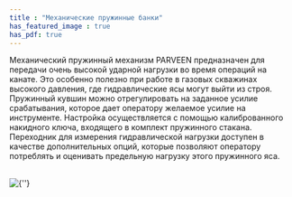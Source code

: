 ```yaml
---
title : "Механические пружинные банки"
has_featured_image : true
has_pdf: true
---
```


Механический пружинный механизм PARVEEN предназначен для передачи очень высокой ударной нагрузки во время операций на канате. Это особенно полезно при работе в газовых скважинах высокого давления, где гидравлические ясы могут выйти из строя. Пружинный кувшин можно отрегулировать на заданное усилие срабатывания, которое дает оператору желаемое усилие на инструменте. Настройка осуществляется с помощью калиброванного накидного ключа, входящего в комплект пружинного стакана. Переходник для измерения гидравлической нагрузки доступен в качестве дополнительных опций, которые позволяют оператору потреблять и оценивать предельную нагрузку этого пружинного яса.

<br />
<Image src={image} alt={''} />